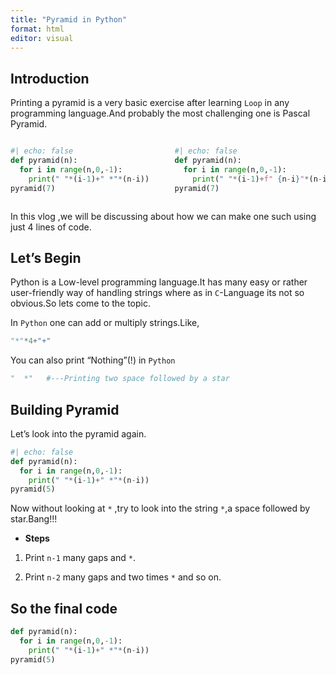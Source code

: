 ---
title: "Pyramid in Python"
format: html
editor: visual
---

## Introduction

Printing a pyramid is a very basic exercise after learning `Loop` in any programming language.And probably the most challenging one is Pascal Pyramid.

::: columns
::: {.column width="50%"}
```{python}
#| echo: false
def pyramid(n):
  for i in range(n,0,-1):
    print(" "*(i-1)+" *"*(n-i))
pyramid(7)

```
:::

::: {.column width="50%"}
```{python}
#| echo: false
def pyramid(n):
  for i in range(n,0,-1):
    print(" "*(i-1)+f" {n-i}"*(n-i))
pyramid(7)
```
:::
:::

In this vlog ,we will be discussing about how we can make one such using just 4 lines of code.

## Let's Begin

Python is a Low-level programming language.It has many easy or rather user-friendly way of handling strings where as in `C`-Language its not so obvious.So lets come to the topic.

In `Python` one can add or multiply strings.Like,

```{python}
"*"*4+"+"
```

You can also print "Nothing"(!) in `Python`

```{python}
"  *"   #---Printing two space followed by a star
```

## Building Pyramid

Let's look into the pyramid again.

```{python}
#| echo: false
def pyramid(n):
  for i in range(n,0,-1):
    print(" "*(i-1)+" *"*(n-i))
pyramid(5)

```

Now without looking at `*` ,try to look into the string `*`,a space followed by star.Bang!!!

-   **Steps**

1.  Print `n-1` many gaps and `*`.

2.  Print `n-2` many gaps and two times `*` and so on.

## So the final code

```{python}
def pyramid(n):
  for i in range(n,0,-1):
    print(" "*(i-1)+" *"*(n-i))
pyramid(5)

```
